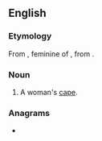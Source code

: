 {{also|péleriné|pélerine|pèlerine|pèleriné}}
==English==

===Etymology===
From {{etyl|fr|en}} {{m|fr|pèlerine||}}, feminine of {{m|fr|pèlerin||pilgrim}}, from {{etyl|LL.|en}} {{m|la|pelegrīnus||}}.

===Noun===
{{en-noun}}

# A woman's [[cape]].

===Anagrams===
* {{anagrams|en|perilene}}